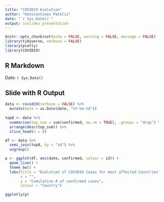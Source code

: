 ```yaml
---
title: "COVID19 Evolution"
author: "Konstantinos Patelis"
date: "`r Sys.Date()`"
output: ioslides_presentation
---
```


<!-- # COVID 19 Evolution -->

```r
knitr::opts_chunk$set(echo = FALSE, warning = FALSE, message = FALSE)
library(tidyverse, verbose = FALSE)
library(plotly)
library(COVID19)

```

## R Markdown

Date: `r Sys.Date() `

## Slide with R Output

```r

data <- covid19(verbose = FALSE) %>% 
  mutate(date = as.Date(date, "%Y-%m-%d"))  
  
top8 <- data %>% 
  summarise(top_sum = sum(confirmed, na.rm = TRUE), .groups = "drop") %>% 
  arrange(desc(top_sum)) %>% 
  slice_head(n = 8)

df <- data %>% 
  semi_join(top8, by = "id") %>% 
  ungroup()

p <- ggplot(df, aes(date, confirmed, colour = id)) + 
  geom_line() + 
  theme_bw() + 
  labs(title = "Evolution of COVID19 Cases for most affected Countries", 
       x = "", 
       y = "Cumulative # of confirmed cases", 
       colour = "Country")

ggplotly(p)

```